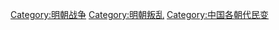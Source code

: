 [[Category:明朝战争|Category:明朝战争]]
[[Category:明朝叛乱|Category:明朝叛乱]]
[[Category:中国各朝代民变|Category:中国各朝代民变]]